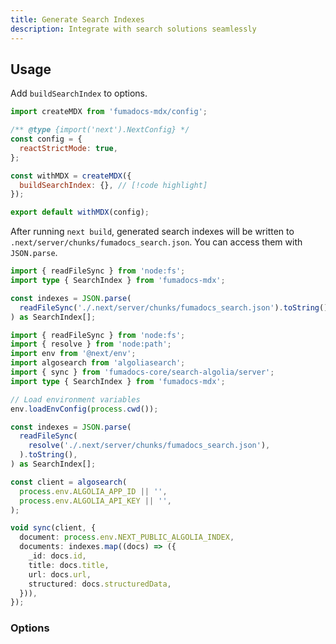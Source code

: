 ```yaml
---
title: Generate Search Indexes
description: Integrate with search solutions seamlessly
---
```


## Usage

Add `buildSearchIndex` to options.

```js
import createMDX from 'fumadocs-mdx/config';

/** @type {import('next').NextConfig} */
const config = {
  reactStrictMode: true,
};

const withMDX = createMDX({
  buildSearchIndex: {}, // [!code highlight]
});

export default withMDX(config);
```

After running `next build`, generated search indexes will be written to `.next/server/chunks/fumadocs_search.json`.
You can access them with `JSON.parse`.

```ts title="update-index.mts"
import { readFileSync } from 'node:fs';
import type { SearchIndex } from 'fumadocs-mdx';

const indexes = JSON.parse(
  readFileSync('./.next/server/chunks/fumadocs_search.json').toString(),
) as SearchIndex[];
```

<Accordions>

<Accordion title='Full example of integrating with Algolia Search'>

```ts title='update-index.mts'
import { readFileSync } from 'node:fs';
import { resolve } from 'node:path';
import env from '@next/env';
import algosearch from 'algoliasearch';
import { sync } from 'fumadocs-core/search-algolia/server';
import type { SearchIndex } from 'fumadocs-mdx';

// Load environment variables
env.loadEnvConfig(process.cwd());

const indexes = JSON.parse(
  readFileSync(
    resolve('./.next/server/chunks/fumadocs_search.json'),
  ).toString(),
) as SearchIndex[];

const client = algosearch(
  process.env.ALGOLIA_APP_ID || '',
  process.env.ALGOLIA_API_KEY || '',
);

void sync(client, {
  document: process.env.NEXT_PUBLIC_ALGOLIA_INDEX,
  documents: indexes.map((docs) => ({
    _id: docs.id,
    title: docs.title,
    url: docs.url,
    structured: docs.structuredData,
  })),
});
```

</Accordion>
</Accordions>

### Options

<AutoTypeTable path="mdx" name="SearchIndexOptions" />
